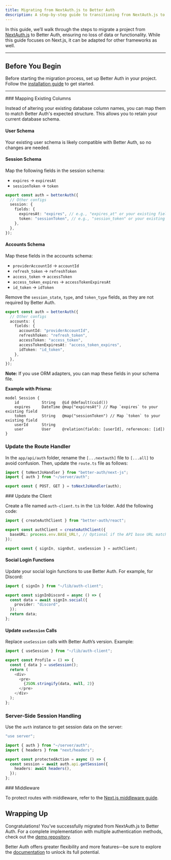 ```yaml
---
title: Migrating from NextAuth.js to Better Auth
description: A step-by-step guide to transitioning from NextAuth.js to Better Auth.
---
```


In this guide, we’ll walk through the steps to migrate a project from [NextAuth.js](https://authjs.dev/) to Better Auth, ensuring no loss of data or functionality. While this guide focuses on Next.js, it can be adapted for other frameworks as well.

---

## Before You Begin

Before starting the migration process, set up Better Auth in your project. Follow the [installation guide](/docs/installation) to get started.

---

<Steps>
<Step>
### Mapping Existing Columns

Instead of altering your existing database column names, you can map them to match Better Auth's expected structure. This allows you to retain your current database schema.

#### User Schema

Your existing user schema is likely compatible with Better Auth, so no changes are needed.

#### Session Schema

Map the following fields in the session schema:

- `expires` → `expiresAt`
- `sessionToken` → `token`

```typescript title="auth.ts"
export const auth = betterAuth({
  // Other configs
  session: {
    fields: {
      expiresAt: "expires", // e.g., "expires_at" or your existing field name
      token: "sessionToken", // e.g., "session_token" or your existing field name
    },
  },
});
```

#### Accounts Schema

Map these fields in the accounts schema:

- `providerAccountId` → `accountId`
- `refresh_token` → `refreshToken`
- `access_token` → `accessToken`
- `access_token_expires` → `accessTokenExpiresAt`
- `id_token` → `idToken`

Remove the `session_state`, `type`, and `token_type` fields, as they are not required by Better Auth.

```typescript title="auth.ts"
export const auth = betterAuth({
  // Other configs
  accounts: {
    fields: {
      accountId: "providerAccountId",
      refreshToken: "refresh_token",
      accessToken: "access_token",
      accessTokenExpiresAt: "access_token_expires",
      idToken: "id_token",
    },
  },
});
```

**Note:** If you use ORM adapters, you can map these fields in your schema file.

**Example with Prisma:**

```prisma title="schema.prisma"
model Session {
    id          String   @id @default(cuid())
    expires     DateTime @map("expiresAt") // Map `expires` to your existing field
    token       String   @map("sessionToken") // Map `token` to your existing field
    userId      String
    user        User     @relation(fields: [userId], references: [id])
}
```
</Step>
<Step>

### Update the Route Handler

In the `app/api/auth` folder, rename the `[...nextauth]` file to `[...all]` to avoid confusion. Then, update the `route.ts` file as follows:

```typescript title="app/api/auth/[...all]/route.ts"
import { toNextJsHandler } from "better-auth/next-js";
import { auth } from "~/server/auth";

export const { POST, GET } = toNextJsHandler(auth);
```
</Step>

<Step>
### Update the Client

Create a file named `auth-client.ts` in the `lib` folder. Add the following code:

```typescript title="auth-client.ts"
import { createAuthClient } from "better-auth/react";

export const authClient = createAuthClient({
  baseURL: process.env.BASE_URL!, // Optional if the API base URL matches the frontend
});

export const { signIn, signOut, useSession } = authClient;
```

#### Social Login Functions

Update your social login functions to use Better Auth. For example, for Discord:

```typescript
import { signIn } from "~/lib/auth-client";

export const signInDiscord = async () => {
  const data = await signIn.social({
    provider: "discord",
  });
  return data;
};
```

#### Update `useSession` Calls

Replace `useSession` calls with Better Auth’s version. Example:

```typescript title="Profile.tsx"
import { useSession } from "~/lib/auth-client";

export const Profile = () => {
  const { data } = useSession();
  return (
    <div>
      <pre>
        {JSON.stringify(data, null, 2)}
      </pre>
    </div>
  );
};
```
</Step>

<Step>

### Server-Side Session Handling

Use the `auth` instance to get session data on the server:

```typescript title="actions.ts"
"use server";

import { auth } from "~/server/auth";
import { headers } from "next/headers";

export const protectedAction = async () => {
  const session = await auth.api.getSession({
    headers: await headers(),
  });
};
```
</Step>

<Step>
### Middleware

To protect routes with middleware, refer to the [Next.js middleware guide](/docs/integrations/next#middleware).
</Step>
</Steps>


## Wrapping Up

Congratulations! You’ve successfully migrated from NextAuth.js to Better Auth. For a complete implementation with multiple authentication methods, check out the [demo repository](https://github.com/Bekacru/t3-app-better-auth).

Better Auth offers greater flexibility and more features—be sure to explore the [documentation](/docs) to unlock its full potential.
